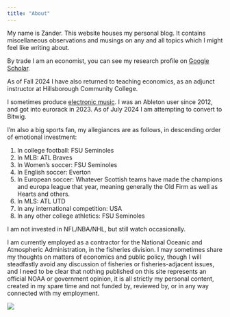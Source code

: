 ```yaml
---
title: "About"
---
```


My name is Zander. This website houses my personal blog. It contains miscellaneous observations and musings on any and all topics which I might feel like writing about.

By trade I am an economist, you can see my research profile on [Google Scholar](https://scholar.google.com/citations?user=BFc4yhMAAAAJ&hl=en&oi=ao).

As of Fall 2024 I have also returned to teaching economics, as an adjunct instructor at Hillsborough Community College.

I sometimes produce [electronic music](https://zandergordan.bandcamp.com). I was an Ableton user since 2012, and got into eurorack in 2023. As of July 2024 I am attempting to convert to Bitwig.

I'm also a big sports fan, my allegiances are as follows, in descending order of emotional investment:

1.  In college football: FSU Seminoles
2.  In MLB: ATL Braves
3.  In Women's soccer: FSU Seminoles
4.  In English soccer: Everton
5.  In European soccer: Whatever Scottish teams have made the champions and europa league that year, meaning generally the Old Firm as well as Hearts and others.
6.  In MLS: ATL UTD
7.  In any international competition: USA
8.  In any other college athletics: FSU Seminoles

I am not invested in NFL/NBA/NHL, but still watch occasionally.

I am currently employed as a contractor for the National Oceanic and Atmospheric Administration, in the fisheries division. I may sometimes share my thoughts on matters of economics and public policy, though I will steadfastly avoid any discussion of fisheries or fisheries-adjacent issues, and I need to be clear that nothing published on this site represents an official NOAA or government opinion, it is all strictly my personal content, created in my spare time and not funded by, reviewed by, or in any way connected with my employment.

![](IMG_2540.jpeg){fig-alt="Me at afternoon tea outside Exeter Cathedral"}
